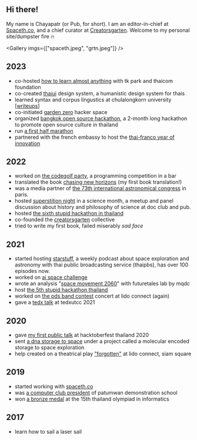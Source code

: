 ## Hi there!

My name is Chayapatr (or Pub, for short). I am an editor-in-chief at [Spaceth.co](https://spaceth.co), and a chief curator at [Creatorsgarten](https://creatorsgarten.org). Welcome to my personal site/dumpster fire 🔥

<Gallery imgs={["spaceth.jpeg", "grtn.jpeg"]} />

## 2023

- co-hosted [how to learn almost anything](/e/htlaa) with tk park and thaicom foundation
- co-created [thaiui](/e/thaiui) design system, a humanistic design system for thais
- learned syntax and corpus lingustics at chulalongkorn university [[writeups](/e/ling)]
- co-initiated [garden zero](/e/g0) hacker space
- organized [bangkok open source hackathon](/e/bosh), a 2-month long hackathon to promote open source culture in thailand
- run [a first half marathon](/e/hm)
- partnered with the french embassy to host the [thai-franco year of innovation](/e/yoi2023)

## 2022

- worked on [the codegolf party](/e/codegolf), a programming competition in a bar
- translated the book [chasing new horizons](/e/chasing) (my first book translation!)
- was a media partner of [the 73th international astronomical congress](/e/iac73) in paris.
- hosted [superstition night](/e/scicart) in a science month, a meetup and panel discussion about history and philosophy of science at doc club and pub.
- hosted [the sixth stupid hackathon in thailand](/e/sht6)
- co-founded the [creatorsgarten](/e/creatorsgarten) collective
- tried to write my first book, failed miserably _sad face_

## 2021

- started hosting [starstuff](/e/starstuff), a weekly podcast about space exploration and astronomy with thai public broadcasting service (thaipbs), has over 100 episodes now.
- worked on [ai space challenge](/e/aispace)
- wrote an analysis "[space movement 2060](/e/space2060)" with futuretales lab by mqdc
- host [the 5th stupid hackathon thailand](/e/sht5)
- worked on [the pds band contest](/e/pbc) concert at lido connect (again)
- gave a [tedx talk](/e/tedx) at tedxutcc 2021

## 2020

- gave [my first public talk](/e/htbf2020) at hacktoberfest thailand 2020
- sent [a dna storage to space](/e/messe) under a project called a molecular encoded storage to space exploration
- help created on a theatrical play ["forgotten"](/e/forgotten) at lido connect, siam square

## 2019

- started working with [spaceth.co](/e/spaceth)
- was [a computer club president](/e/pdscc) of patumwan demonstration school
- won [a bronze medal](/e/toi15) at the 15th thailand olympiad in informatics

## 2017

- learn how to sail a laser sail
